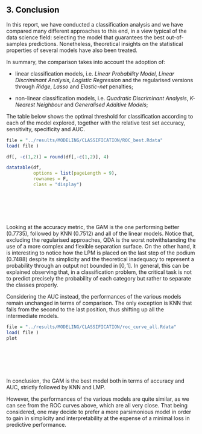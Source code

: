 <h2><a name="3_Conclusion" style="pointer-events: none; cursor: default;" ><font color="black">3. Conclusion</font></a></h2>

In this report, we have conducted a classification analysis and we have compared many different approaches to this end, in a view typical of the data science field: selecting the model that guarantees the best out-of-samples predictions.
Nonetheless, theoretical insights on the statistical properties of several models have also been treated.

In summary, the comparison takes into account the adoption of:

- linear classification models, i.e. *Linear Probability Model*, *Linear Discriminant Analysis*, *Logistic Regression* and the regularised versions through *Ridge*, *Lasso* and *Elastic-net* penalties;

- non-linear classification models, i.e. *Quadratic Discriminant Analysis*, *K-Nearest Neighbour* and *Generalised Additive Models*;

The table below shows the optimal threshold for classification according to each of the model explored, together with the relative test set accuracy, sensitivity, specificity and AUC.


```r

file = "../results/MODELING/CLASSIFICATION/ROC_best.Rdata"
load( file )

df[, -c(1,2)] = round(df[,-c(1,2)], 4)

datatable(df, 
          options = list(pageLength = 9), 
          rownames = F, 
          class = "display")
```

<br></br>
<br></br>

Looking at the accuracy metric, the GAM is the one performing better (0.7735), followed by KNN (0.7512) and all of the linear models. Notice that, excluding the regularised approaches, QDA is the worst notwithstanding the use of a more complex and flexible separation surface.
On the other hand, it is interesting to notice how the LPM is placed on the last step of the podium (0.7488) despite its simplicity and the theoretical inadequacy to represent a probability through an output not bounded in $[0,1]$. 
In general, this can be explained observing that, in a classification problem, the critical task is not to predict precisely the probability of each category but rather to separate the classes properly.

Considering the AUC instead, the performances of the various models remain unchanged in terms of comparison. The only exception is KNN that falls from the second to the last position, thus shifting up all the intermediate models.

```r
file = "../results/MODELING/CLASSIFICATION/roc_curve_all.Rdata"
load( file )
plot
```

<br></br>
<br></br>

In conclusion, the GAM is the best model both in terms of accuracy and AUC, strictly followed by KNN and LMP.

However, the performances of the various models are quite similar, as we can see from the ROC curves above, which are all very close.
That being considered, one may decide to prefer a more parsimonious model in order to gain in simplicity and interpretability at the expense of a minimal loss in predictive performance.

<br></br>
<br></br>
